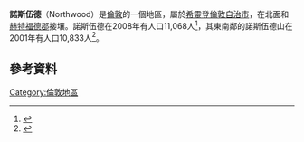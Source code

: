 {{infobox UK place|
| country = 英格蘭
| region = 倫敦
| official_name = Northwood
| latitude = 51.601
| longitude = -0.4176
| london_borough = 希靈登
| constituency_westminster = [[賴斯利普、諾斯伍德和平納_(英國國會選區)|賴斯利普、諾斯伍德和平納]]
| post_town = NORTHWOOD
| postcode_district = HA6
| postcode_area = HA
| dial_code = 01923
| os_grid_reference = TQ095915
| charingX_distance_mi = 14.5
| charingX_direction = SE
| static_image_name = Former Post Office, Northwood, Middlesex.jpg
| static_image_caption = 
| population = 21901
| population_ref = <ref name=northwood/>
}}
'''諾斯伍德'''（Northwood）是[[倫敦|倫敦]]的一個地區，屬於[[希靈登倫敦自治市|希靈登倫敦自治市]]，在北面和[[赫特福德郡|赫特福德郡]]接壤。諾斯伍德在2008年有人口11,068人<ref name=northwood>{{cite web |url=http://www.hillingdon.gov.uk/media/pdf/4/d/Northwood_10.pdf |title=A focus on Northwood |date=January 2010 |publisher=London Borough of Hillingdon |accessdate=23 June 2011 |deadurl=yes |archiveurl=https://web.archive.org/web/20110221060625/http://www.hillingdon.gov.uk/media/pdf/4/d/Northwood_10.pdf |archivedate=2011年2月21日 }}</ref>，其東南鄰的諾斯伍德山在2001年有人口10,833人<ref>{{Cite web |url=http://neighbourhood.statistics.gov.uk/ |title=Office for National Statistics - 2001 Census: Ward: Northwood Hills |accessdate=2020-09-18 |archive-date=2003-02-11 |archive-url=https://web.archive.org/web/20030211201309/http://www.neighbourhood.statistics.gov.uk/ |dead-url=no }}</ref>。
==參考資料==
{{Reflist}}
[[Category:倫敦地區|Category:倫敦地區]]